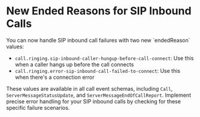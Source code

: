 # New Ended Reasons for SIP Inbound Calls

<Note>
  You can now handle SIP inbound call failures with two new `endedReason` values:
</Note>

- `call.ringing.sip-inbound-caller-hungup-before-call-connect`: Use this when a caller hangs up before the call connects
- `call.ringing.error-sip-inbound-call-failed-to-connect`: Use this when there's a connection error

These values are available in all call event schemas, including `Call`, `ServerMessageStatusUpdate`, and `ServerMessageEndOfCallReport`. Implement precise error handling for your SIP inbound calls by checking for these specific failure scenarios.
